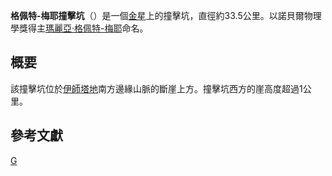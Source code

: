 {{Infobox crater 
| title       = 格佩特-梅耶撞擊坑
| image       = Goeppert-Mayer crater PIA00269.jpg
| image_size  = 250px
| caption     = 佩特-梅耶撞擊坑的[[麥哲倫號|麥哲倫號]]雷達立體影像
| globe       = 金星
| coordinates = {{coord|59.7|N|26.8|E|globe:venus_type:landmark|display=inline,title}}
| diameter    = {{convert|33.5|km}}
| eponym      = [[玛丽亚·格佩特-梅耶|玛丽亚·格佩特-梅耶]]<ref>{{cite book |last1=Chapman |first1=Kit |title=Superheavy: Making and Breaking the Periodic Table |date=13 June 2019 |publisher=Bloomsbury Publishing |isbn=9781472953919 |url=https://www.google.com/books/edition/Superheavy/CGiDDwAAQBAJ?hl=en&gbpv=0 |accessdate=29 April 2020}}</ref>
}}
'''格佩特-梅耶撞擊坑'''（{{lang-en|Goeppert-Mayer}}）是一個[[金星|金星]]上的撞擊坑，直徑約33.5公里。以諾貝爾物理學獎得主[[瑪麗亞·格佩特-梅耶|瑪麗亞·格佩特-梅耶]]命名。

==概要==
該撞擊坑位於[[伊師塔地|伊師塔地]]南方邊緣山脈的斷崖上方。撞擊坑西方的崖高度超過1公里。

==參考文獻==
{{reflist}}

[[Category:金星撞擊坑|G]]

{{crater-stub}}